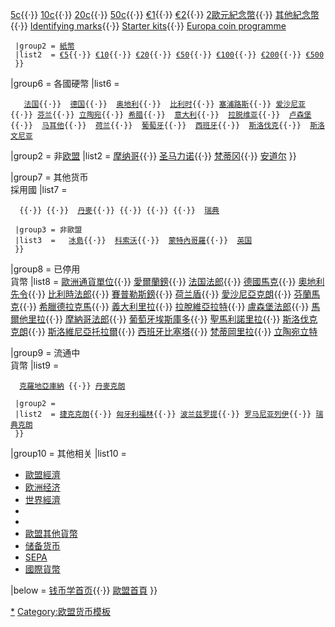 {{Navbox
|name  = 欧元主题
|state = {{{state<includeonly>|autocollapse</includeonly>}}}
|title = [[欧元]]主题
|image =
|bodyclass = hlist

|group1 = 一般
|list1  = 
* [[欧洲联盟经济暨货币联盟|经济与货币同盟]]
* [[€|欧元符号]]
* [[欧元区]]
* {{le|欧元相关语言学事项|Linguistic issues concerning the euro|语言学事项}}
* {{le|欧元的国际地位与使用|International status and usage of the euro|国际地位与应用}}

|group2 = 管理機構
|list2  = 
* [[欧洲中央银行]]
** [[欧洲中央银行行长|行长]]
* [[欧洲中央银行体系]]
* {{le|欧元体系|Eurosystem}}
* {{le|经济和财政事务理事会|Economic and Financial Affairs Council}}
* {{le|欧元集团|Eurogroup}}
* {{le|欧元峰会|Euro summit}}

|group3 = 财政规定
|list3  = 
* [[稳定与增长协定]]
* [[歐洲金融穩定基金]]
* [[欧洲金融稳定机制]]
* {{le|欧洲稳定机制|European Stability Mechanism}}
* {{le|欧元增益条约|Euro Plus Pact}}
* {{le|Six pack|Sixpack (European Union law)}}
* [[欧洲财政协定]]

|group4 = {{le|欧元历史|History of the euro|历史}}
|list4 =
* "{{le|蛇形浮动|Snake in the tunnel}}"
* {{le|歐洲貨幣體系|European Monetary System}}
** <span style="font-family:serif;font-size:85%;">I</span>&nbsp;{{small|[[欧洲货币单位|ECU]]}}
** <span style="font-family:serif;font-size:85%;">II</span>&nbsp;{{small|[[欧洲汇率机制|ERM]]}}
** <span style="font-family:serif;font-size:85%;">III</span>&nbsp;{{small|[[歐洲聯盟經濟暨貨幣聯盟|EMU]]}}
* {{le|欧洲货币合作基金|European Monetary Cooperation Fund}}
* [[歐洲貨幣管理局]]
* [[欧元区#扩张|擴張]]
* [[黑色星期三]]

|group5 = 面額
|list5  =
  {{Navbox subgroup
  |groupstyle = width: 8em;
  |liststyle  = width:auto; line-height:1.4;
  |group1 = [[歐元硬幣|硬幣]]
  |list1  = [[1歐分硬幣|1c]]{{·}} [[2歐分硬幣|2c]]{{·}} [[5歐分硬幣|5c]]{{·}} [[10歐分硬幣|10c]]{{·}} [[20歐分硬幣|20c]]{{·}} [[50歐分硬幣|50c]]{{·}} [[1歐元硬幣|€1]]{{·}} [[2歐元硬幣|€2]]{{·}} [[2歐元紀念幣]]{{·}} [[歐元貴金屬紀念幣|其他紀念幣]]{{·}} [[Identifying marks on euro coins|Identifying marks]]{{·}} [[Euro starter kits|Starter kits]]{{·}} [[Europa coin programme]]

  |group2 = [[歐元紙幣|紙幣]]
  |list2  = [[5歐元紙幣|€5]]{{·}} [[10歐元紙幣|€10]]{{·}} [[20歐元紙幣|€20]]{{·}} [[50歐元紙幣|€50]]{{·}} [[100歐元紙幣|€100]]{{·}} [[200歐元紙幣|€200]]{{·}} [[500欧元纸币|€500]]
  }}

|group6 = 各國硬幣
|list6  =
  {{Navbox subgroup
  |groupstyle = width: 8em;
  |liststyle  = width: auto; line-height: 1.4;
  |group1 = [[欧盟]]
  |list1  = {{flagicon|Ireland}} [[愛爾蘭的歐元硬幣|爱尔兰]]{{·}} {{flagicon|France}} [[法國的歐元硬幣|法国]]{{·}} {{flagicon|Germany}} [[德國的歐元硬幣|德国]]{{·}} {{flagicon|Austria}} [[奧地利的歐元硬幣|奥地利]]{{·}} {{flagicon|Belgium}} [[比利時的歐元硬幣|比利时]]{{·}}{{flagicon|Cyprus}} [[賽普勒斯的歐元硬幣|塞浦路斯]]{{·}}{{flagicon|Estonia}} [[愛沙尼亞的歐元硬幣|爱沙尼亚]]{{·}}{{flagicon|Finland}} [[芬蘭的歐元硬幣|芬兰]]{{·}}{{flagicon|Lithuania}} [[立陶宛的歐元硬幣|立陶宛]]{{·}}{{flagicon|Greece}} [[希臘的歐元硬幣|希腊]]{{·}} {{flagicon|Italy}} [[義大利的歐元硬幣|意大利]]{{·}} {{flagicon|Latvia}} [[拉脫維亞的歐元硬幣|拉脱维亚]]{{·}} {{flagicon|Luxembourg}} [[盧森堡的歐元硬幣|卢森堡]]{{·}} {{flagicon|Malta}} [[馬爾他的歐元硬幣|马耳他]]{{·}} {{flagicon|Netherlands}} [[荷蘭的歐元硬幣|荷兰]]{{·}} {{flagicon|Portugal}} [[葡萄牙的歐元硬幣|葡萄牙]]{{·}} {{flagicon|Spain}} [[西班牙的歐元硬幣|西班牙]]{{·}} {{flagicon|Slovakia}} [[斯洛伐克的歐元硬幣|斯洛伐克]]{{·}} {{flagicon|Slovenia}} [[斯洛維尼亞的歐元硬幣|斯洛文尼亚]]
|group2 = 非[[欧盟]]
|list2 = {{flagicon|Monaco}} [[摩納哥的歐元硬幣|摩纳哥]]{{·}} {{flagicon|San Marino}} [[聖馬利諾的歐元硬幣|圣马力诺]]{{·}} {{flagicon|Vatican City}} [[梵蒂岡的歐元硬幣|梵蒂冈]]{{·}}{{flagicon|Andorra}} [[安道爾的歐元硬幣|安道尔]]
}}

|group7 = 其他货币<br />採用國
|list7  =
  {{Navbox subgroup
  |groupstyle = width: 8em;
  |liststyle  = width: auto; line-height: 1.4;
  |group1 = 歐盟
  |list1  = {{nowrap|1={{flagicon|Bulgaria}} [[保加利亞的歐元硬幣|保加利亚]]}}{{·}} {{nowrap|1={{flagicon|Croatia}} [[克羅地亞]]}}{{·}} {{nowrap|1={{flagicon|Czech Republic}} [[捷克]]}}{{·}} {{flagicon|Denmark}} [[丹麥]]{{·}} {{nowrap|1={{flagicon|Hungary}} [[匈牙利]]}}{{·}} {{nowrap|1={{flagicon|Poland}} 波蘭}}{{·}} {{nowrap|1={{flagicon|Romania}} [[羅馬尼亞]]}}{{·}} {{flagicon|Sweden}} [[瑞典]]

  |group3 = 非歐盟
  |list3  =  {{flagicon|Iceland}} [[冰島和歐洲聯盟|冰島]]{{·}} {{flagicon|Kosovo}} [[科索沃和歐洲聯盟|科索沃]]{{·}} {{flagicon|Montenegro}} [[蒙特內哥羅和歐洲聯盟|蒙特內哥羅]]{{·}} {{flagicon|United Kingdom}} [[英国和歐洲聯盟|英国]]
  }}

|group8 = 已停用<br />貨幣
|list8  = [[歐洲通貨單位]]{{·}} [[愛爾蘭鎊]]{{·}} [[法国法郎]]{{·}} [[德國馬克]]{{·}} [[奧地利先令]]{{·}} [[比利時法郎]]{{·}} [[賽普勒斯鎊]]{{·}} [[荷兰盾]]{{·}} [[愛沙尼亞克朗]]{{·}} [[芬蘭馬克]]{{·}} [[德拉克马|希臘德拉克馬]]{{·}} [[義大利里拉]]{{·}}  [[拉脫維亞拉特]]{{·}} [[盧森堡法郎]]{{·}} [[馬爾他里拉]]{{·}} [[摩納哥法郎]]{{·}} [[葡萄牙埃斯庫多]]{{·}} [[聖馬利諾里拉]]{{·}} [[斯洛伐克克朗]]{{·}} [[斯洛維尼亞托拉爾]]{{·}} [[比塞塔|西班牙比塞塔]]{{·}} [[梵蒂岡里拉]]{{·}} [[立陶宛立特]]

|group9 = 流通中<br />貨幣
|list9  =
  {{Navbox subgroup
  |groupstyle = width: 8em;
  |liststyle  = width: auto; line-height: 1.4;
  |group1 = {{nowrap|1=ERM <span style="font-family: serif">II</span>}}
  |list1  =  [[保加利亞列弗]]{{·}} [[克羅地亞庫納]] {{·}} [[丹麥克朗]]

  |group2 = {{nowrap|1=其他成員國}}
  |list2  = [[捷克克朗]]{{·}} [[匈牙利福林]]{{·}} [[波兰兹罗提]]{{·}} [[罗马尼亚列伊]]{{·}} [[瑞典克朗]]
  }}

|group10 = 其他相关
|list10  = 
* [[歐盟經濟]]
* [[欧洲经济]]
* [[世界經濟]]
* {{le|歐元區銀行間隔夜拆息平均指數|Eonia|Eonia}}
* {{le|歐元區銀行間拆借利率|Euribor|Euribor}}
* [[歐盟貨幣|歐盟其他貨幣]]
* [[储备货币]]
* [[單一歐元支付區|SEPA]]
* [[國際貨幣]]

|below = [[Portal:钱币学|钱币学首页]]{{·}} [[Portal:歐盟|歐盟首頁]]
}}<noinclude>

[[Category:欧元|*]]
[[Category:欧盟货币模板]]
</noinclude>